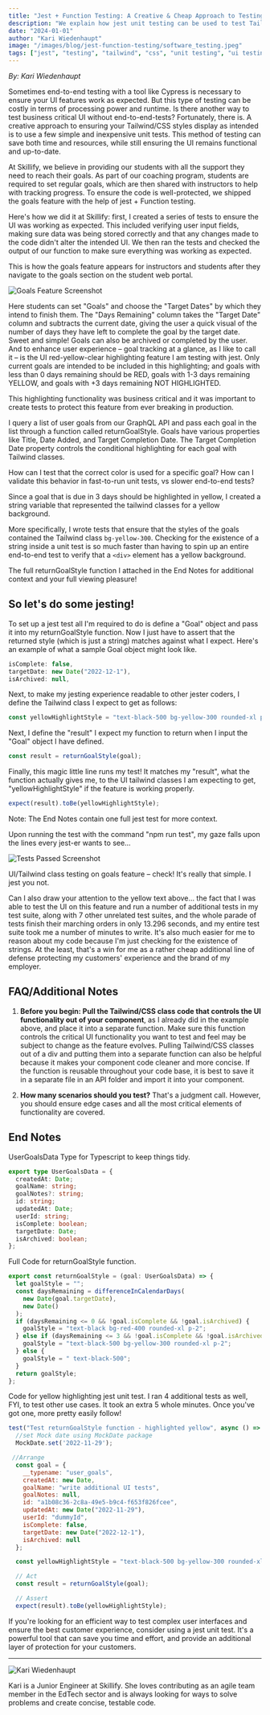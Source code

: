 ```yaml
---
title: "Jest + Function Testing: A Creative & Cheap Approach to Testing Tailwind/CSS Classes"
description: "We explain how jest unit testing can be used to test Tailwind/CSS classes"
date: "2024-01-01"
author: "Kari Wiedenhaupt"
image: "/images/blog/jest-function-testing/software_testing.jpeg"
tags: ["jest", "testing", "tailwind", "css", "unit testing", "ui testing"]
---
```


*By: Kari Wiedenhaupt*

Sometimes end-to-end testing with a tool like Cypress is necessary to ensure your UI features work as expected. But this type of testing can be costly in terms of processing power and runtime. Is there another way to test business critical UI without end-to-end-tests? Fortunately, there is. A creative approach to ensuring your Tailwind/CSS styles display as intended is to use a few simple and inexpensive unit tests. This method of testing can save both time and resources, while still ensuring the UI remains functional and up-to-date.

At Skillify, we believe in providing our students with all the support they need to reach their goals. As part of our coaching program, students are required to set regular goals, which are then shared with instructors to help with tracking progress. To ensure the code is well-protected, we shipped the goals feature with the help of jest + Function testing.

Here's how we did it at Skillify: first, I created a series of tests to ensure the UI was working as expected. This included verifying user input fields, making sure data was being stored correctly and that any changes made to the code didn't alter the intended UI. We then ran the tests and checked the output of our function to make sure everything was working as expected.

This is how the goals feature appears for instructors and students after they navigate to the goals section on the student web portal.

![Goals Feature Screenshot](/images/blog/jest-function-testing/goalTesting.png)

Here students can set "Goals" and choose the "Target Dates" by which they intend to finish them. The "Days Remaining" column takes the "Target Date" column and subtracts the current date, giving the user a quick visual of the number of days they have left to complete the goal by the target date. Sweet and simple! Goals can also be archived or completed by the user. And to enhance user experience – goal tracking at a glance, as I like to call it – is the UI <span className="bg-red-500">red</span>-<span className="bg-yellow-500">yellow</span>-clear highlighting feature I am testing with jest. Only current goals are intended to be included in this highlighting; and goals with less than 0 days remaining should be <span className="bg-red-500">RED</span>, goals with 1-3 days remaining <span className="bg-yellow-500">YELLOW</span>, and goals with +3 days remaining NOT HIGHLIGHTED.

This highlighting functionality was business critical and it was important to create tests to protect this feature from ever breaking in production.

I query a list of user goals from our GraphQL API and pass each goal in the list through a function called returnGoalStyle. Goals have various properties like Title, Date Added, and Target Completion Date. The Target Completion Date property controls the conditional highlighting for each goal with Tailwind classes.

How can I test that the correct color is used for a specific goal? How can I validate this behavior in fast-to-run unit tests, vs slower end-to-end tests?

Since a goal that is due in 3 days should be highlighted in yellow, I created a string variable that represented the tailwind classes for a yellow background.

More specifically, I wrote tests that ensure that the styles of the goals contained the Tailwind class `bg-yellow-300`. Checking for the existence of a string inside a unit test is so much faster than having to spin up an entire end-to-end test to verify that a `<div>` element has a yellow background.

The full returnGoalStyle function I attached in the End Notes for additional context and your full viewing pleasure!

## So let's do some jesting!

To set up a jest test all I'm required to do is define a "Goal" object and pass it into my returnGoalStyle function. Now I just have to assert that the returned style (which is just a string) matches against what I expect. Here's an example of what a sample Goal object might look like.

```javascript
isComplete: false,
targetDate: new Date("2022-12-1"),
isArchived: null,
```

Next, to make my jesting experience readable to other jester coders, I define the Tailwind class I expect to get as follows:

```javascript
const yellowHighlightStyle = "text-black-500 bg-yellow-300 rounded-xl p-2";
```

Next, I define the "result" I expect my function to return when I input the "Goal" object I have defined.

```javascript
const result = returnGoalStyle(goal);
```

Finally, this magic little line runs my test! It matches my "result", what the function actually gives me, to the UI tailwind classes I am expecting to get, "yellowHighlightStyle" if the feature is working properly.

```javascript
expect(result).toBe(yellowHighlightStyle);
```

Note: The End Notes contain one full jest test for more context.

Upon running the test with the command "npm run test", my gaze falls upon the lines every jest-er wants to see…

![Tests Passed Screenshot](/images/blog/jest-function-testing/testsPassed.png)

UI/Tailwind class testing on goals feature – check! It's really that simple. I jest you not.

Can I also draw your attention to the yellow text above… the fact that I was able to test the UI on this feature and run a number of additional tests in my test suite, along with 7 other unrelated test suites, and the whole parade of tests finish their marching orders in only 13.296 seconds, and my entire test suite took me a number of minutes to write. It's also much easier for me to reason about my code because I'm just checking for the existence of strings. At the least, that's a win for me as a rather cheap additional line of defense protecting my customers' experience and the brand of my employer.

## FAQ/Additional Notes

1. **Before you begin: Pull the Tailwind/CSS class code that controls the UI functionality out of your component**, as I already did in the example above, and place it into a separate function. Make sure this function controls the critical UI functionality you want to test and feel may be subject to change as the feature evolves. Pulling Tailwind/CSS classes out of a div and putting them into a separate function can also be helpful because it makes your component code cleaner and more concise. If the function is reusable throughout your code base, it is best to save it in a separate file in an API folder and import it into your component.

2. **How many scenarios should you test?** That's a judgment call. However, you should ensure edge cases and all the most critical elements of functionality are covered.

## End Notes

UserGoalsData Type for Typescript to keep things tidy.

```typescript
export type UserGoalsData = {
  createdAt: Date;
  goalName: string;
  goalNotes?: string;
  id: string;
  updatedAt: Date;
  userId: string;
  isComplete: boolean;
  targetDate: Date;
  isArchived: boolean;
};
```

Full Code for returnGoalStyle function.

```typescript
export const returnGoalStyle = (goal: UserGoalsData) => {
  let goalStyle = "";
  const daysRemaining = differenceInCalendarDays(
    new Date(goal.targetDate),
    new Date()
  );
  if (daysRemaining <= 0 && !goal.isComplete && !goal.isArchived) {
    goalStyle = "text-black bg-red-400 rounded-xl p-2";
  } else if (daysRemaining <= 3 && !goal.isComplete && !goal.isArchived) {
    goalStyle = "text-black-500 bg-yellow-300 rounded-xl p-2";
  } else {
    goalStyle = " text-black-500";
  }
  return goalStyle;
};
```

Code for yellow highlighting jest unit test. I ran 4 additional tests as well, FYI, to test other use cases. It took an extra 5 whole minutes. Once you've got one, more pretty easily follow!

```javascript
test("Test returnGoalStyle function - highlighted yellow", async () => {
  //set Mock date using MockDate package
  MockDate.set('2022-11-29');

 //Arrange
  const goal = {
    __typename: "user_goals",
    createdAt: new Date,
    goalName: "write additional UI tests",
    goalNotes: null,
    id: "a1b08c36-2c8a-49e5-b9c4-f653f826fcee",
    updatedAt: new Date("2022-11-29"),
    userId: "dummyId",
    isComplete: false,
    targetDate: new Date("2022-12-1"),
    isArchived: null
  };

  const yellowHighlightStyle = "text-black-500 bg-yellow-300 rounded-xl p-2";

  // Act
  const result = returnGoalStyle(goal);

  // Assert
  expect(result).toBe(yellowHighlightStyle);
```

If you're looking for an efficient way to test complex user interfaces and ensure the best customer experience, consider using a jest unit test. It's a powerful tool that can save you time and effort, and provide an additional layer of protection for your customers.

---

![Kari Wiedenhaupt](/images/blog/jest-function-testing/kari.jpg)

Kari is a Junior Engineer at Skillify. She loves contributing as an agile team member in the EdTech sector and is always looking for ways to solve problems and create concise, testable code.



